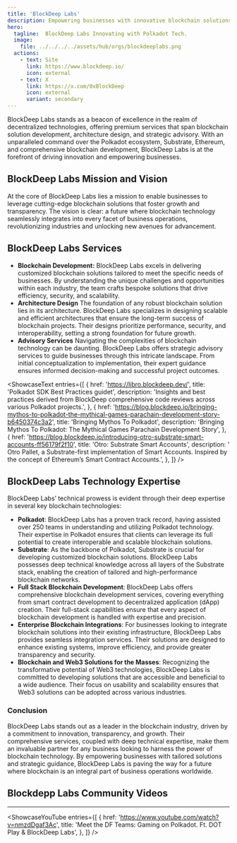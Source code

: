 ```yaml
---
title: 'BlockDeep Labs'
description: Empowering businesses with innovative blockchain solutions, expert architecture design, and strategic advisory services. Leading in Polkadot and Substrate.
hero:
  tagline:  BlockDeep Labs Innovating with Polkadot Tech.
  image: 
    file: ../../../../assets/hub/orgs/blockdeeplabs.png
  actions:
    - text: Site
      link: https://www.blockdeep.io/
      icon: external
    - text: X
      link: https://x.com/0xBlockDeep
      icon: external
      variant: secondary
---
```



BlockDeep Labs stands as a beacon of excellence in the realm of decentralized technologies, offering premium services that span blockchain solution development, architecture design, and strategic advisory. With an unparalleled command over the Polkadot ecosystem, Substrate, Ethereum, and comprehensive blockchain development, BlockDeep Labs is at the forefront of driving innovation and empowering businesses.

## BlockDeep Labs Mission and Vision
At the core of BlockDeep Labs lies a mission to enable businesses to leverage cutting-edge blockchain solutions that foster growth and transparency. The vision is clear: a future where blockchain technology seamlessly integrates into every facet of business operations, revolutionizing industries and unlocking new avenues for advancement.

## BlockDeep Labs Services
- **Blockchain Development:** BlockDeep Labs excels in delivering customized blockchain solutions tailored to meet the specific needs of businesses. By understanding the unique challenges and opportunities within each industry, the team crafts bespoke solutions that drive efficiency, security, and scalability.
- **Architecture Design**
The foundation of any robust blockchain solution lies in its architecture. BlockDeep Labs specializes in designing scalable and efficient architectures that ensure the long-term success of blockchain projects. Their designs prioritize performance, security, and interoperability, setting a strong foundation for future growth.
- **Advisory Services**
Navigating the complexities of blockchain technology can be daunting. BlockDeep Labs offers strategic advisory services to guide businesses through this intricate landscape. From initial conceptualization to implementation, their expert guidance ensures informed decision-making and successful project outcomes.

<ShowcaseText
  entries={[
        {
      href: 'https://libro.blockdeep.dev/',
      title: 'Polkadot SDK Best Practices guidet',
      description: 'Insights and best practices derived from BlockDeep comprehensive code reviews across various Polkadot projects.',
    },
        {
      href: 'https://blog.blockdeep.io/bringing-mythos-to-polkadot-the-mythical-games-parachain-development-story-b6450374c3a2',
      title: 'Bringing Mythos To Polkadot',
      description: 'Bringing Mythos To Polkadot: The Mythical Games Parachain Development Story',
    },
    {
      href: 'https://blog.blockdeep.io/introducing-otro-substrate-smart-accounts-ff56179f2f10',
      title: 'Otro: Substrate Smart Accounts',
      description: ' Otro Pallet, a Substrate-first implementation of Smart Accounts. Inspired by the concept of Ethereum’s Smart Contract Accounts.',
    },
  ]}
/>


## BlockDeep Labs Technology Expertise
BlockDeep Labs’ technical prowess is evident through their deep expertise in several key blockchain technologies:
- **Polkadot**: BlockDeep Labs has a proven track record, having assisted over 250 teams in understanding and utilizing Polkadot technology. Their expertise in Polkadot ensures that clients can leverage its full potential to create interoperable and scalable blockchain solutions.
- **Substrate**: As the backbone of Polkadot, Substrate is crucial for developing customized blockchain solutions. BlockDeep Labs possesses deep technical knowledge across all layers of the Substrate stack, enabling the creation of tailored and high-performance blockchain networks.
- **Full Stack Blockchain Development**: BlockDeep Labs offers comprehensive blockchain development services, covering everything from smart contract development to decentralized application (dApp) creation. Their full-stack capabilities ensure that every aspect of blockchain development is handled with expertise and precision.
- **Enterprise Blockchain Integrations**: For businesses looking to integrate blockchain solutions into their existing infrastructure, BlockDeep Labs provides seamless integration services. Their solutions are designed to enhance existing systems, improve efficiency, and provide greater transparency and security.
- **Blockchain and Web3 Solutions for the Masses**: Recognizing the transformative potential of Web3 technologies, BlockDeep Labs is committed to developing solutions that are accessible and beneficial to a wide audience. Their focus on usability and scalability ensures that Web3 solutions can be adopted across various industries.

### Conclusion
BlockDeep Labs stands out as a leader in the blockchain industry, driven by a commitment to innovation, transparency, and growth. Their comprehensive services, coupled with deep technical expertise, make them an invaluable partner for any business looking to harness the power of blockchain technology. By empowering businesses with tailored solutions and strategic guidance, BlockDeep Labs is paving the way for a future where blockchain is an integral part of business operations worldwide.

## Blockdepp Labs Community Videos
----------------
<ShowcaseYouTube
  entries={[
          {
      href: 'https://www.youtube.com/watch?v=nmzdDgaf3Ac',
      title: 'Meet the DF Teams: Gaming on Polkadot. Ft. DOT Play & BlockDeep Labs',
     },
  ]}
/>